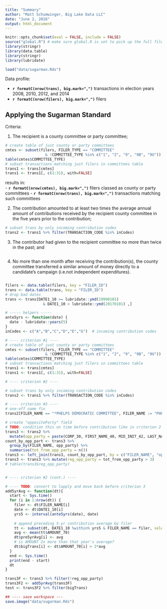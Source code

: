 ```yaml
---
title: "Summary"
author: "Matt Schumwinger, Big Lake Data LLC"
date: "June 2, 2016"
output: html_document
---
```


```r
knitr::opts_chunk$set(eval = FALSE, include = FALSE)
source("global.R") # make sure global.R is set to pick up the full file trans.Rds
library(stringr)
library(data.table)
library(stringr)
library(lubridate)
```

```r
load("data/sugarman.Rds")
```
Data profile:  

- **`r formatC(nrow(trans), big.mark=",") `** transactions in election years 2008, 2010, 2012, and 2014
- **`r formatC(nrow(filers), big.mark=",") `** filers

## Applying the Sugarman Standard
Criteria:  

 1) The recipient is a county committee or party committee;  
```r
# create table of just county or party committees
cmtes <- subset(filers, FILER_TYPE == "COMMITTEE" 
                  & !COMMITTEE_TYPE %in% c("1", "2", "9", "9B", "9U"))
table(cmtes$COMMITTEE_TYPE)
# subset transactions matching just filers in committees table
trans1 <- trans[cmtes]
trans1 <- trans1[, c(1:31), with=FALSE]
```
results in:  
- **`r formatC(nrow(cmtes), big.mark=",") `** filers classed as county or party committees
- **`r formatC(nrow(trans), big.mark=",") `** transactions matching such committees

 2) The contribution amounted to at least two times the average annual amount of contributions received by the recipient county committee in the five years prior to the contribution;  
```r
# subset trans by only incoming contribution codes
trans2 <- trans1 %>% filter(TRANSACTION_CODE %in% inCodes)
```
 3) The contributor had given to the recipient committee no more than twice in the past; and  
```r

```
 4) No more than one month after receiving the contribution(s), the county committee transferred a similar amount of money directly to a candidate's campaign (i.e.not independent expenditures).
```r

```


```r

filers <- data.table(filers, key = "FILER_ID")
trans <- data.table(trans, key = "FILER_ID")
# drop bad dates
trans <- trans[DATE1_10 >= lubridate::ymd(19990101) 
                 & DATE1_10 < lubridate::ymd(20170101) ,]

# ----- helpers -----
ante5yrs <- function(date) {
  date - lubridate::years(5)
}
inCodes <- c("A","B","C","D","E","G")  # incoming contribution codes

# ---- criterion #1 ----
# create table of just county or party committees
cmtes <- subset(filers, FILER_TYPE == "COMMITTEE" 
                  & !COMMITTEE_TYPE %in% c("1", "2", "9", "9B", "9U"))
table(cmtes$COMMITTEE_TYPE)
# subset transactions matching just filers in committees table
trans1 <- trans[cmtes]
trans1 <- trans1[, c(1:31), with=FALSE]

# ---- criterion #2 ----

# subset trans by only incoming contribution codes
trans2 <- trans1 %>% filter(TRANSACTION_CODE %in% inCodes)

# ---- criterion #3 ----
# one-off name fix
trans2[FILER_NAME == "*PHELPS DEMOCRATIC COMMITTEE", FILER_NAME := "PHELPS DEMOCRATIC COMMITTEE"]

# create "oppositeParty" field
# TODO: condition this on time before contribution like in criterion 2
trans3 <- trans2 %>%
  mutate(opp_party = paste(CORP_30, FIRST_NAME_40, MID_INIT_42, LAST_NAME_44)) 
count_by_opp_part <- trans3 %>%
  group_by(FILER_NAME, opp_party) %>% 
  summarise(tot_from_opp_party = n())
trans3 <- left_join(trans3, count_by_opp_part, by = c("FILER_NAME", "opp_party")) #TODO: work on warning message
trans3 <- trans3 %>% mutate(reg_opp_party = tot_from_opp_party > 3)
# table(trans3$reg_opp_party)  


# ---- criterion #2 (cont.) ----

# ---- TODO: convert to lapply and move back before criterion 3
add5yrAvg <- function(dt){
  start <- Sys.time()
  for (i in 1:nrow(dt)) {
    filer <- dt$FILER_NAME[i]
    date <- dt$DATE1_10[i]
    yrs5 <- interval(ante5yrs(date), date)
    
    # append preceding 5-yr contribution average by filer
    tt <- subset(dt, DATE1_10 %within% yrs5 & FILER_NAME == filer, select = AMOUNT_70)
    avg <- mean(tt$AMOUNT_70)
    dt$pre5yrAvg[i] <- avg
    # is AMOUNT 2x more than that year's average?
    dt$bigTrans[i] <- dt$AMOUNT_70[i] > 2*avg
  }
  end <- Sys.time()
  print(end - start)
  dt
}

trans3F <- trans3 %>% filter(!reg_opp_party)
trans3F2 <- add5yrAvg(trans3F)
test <- trans3F2 %>% filter(bigTrans)

## ---- save workspace ---
save.image("data/sugarman.Rds")


```
